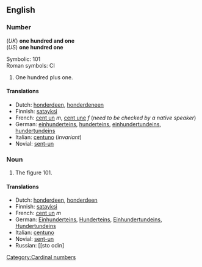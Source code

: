 ==English==

===Number===
(''UK'') '''one hundred and one'''<br>
(''US'') '''one hundred one'''

Symbolic: 101<br>
Roman symbols: CI

#One hundred plus one.

====Translations====

*Dutch: [[honderdeen]], [[honderdeneen]]
*Finnish: [[satayksi]]
*French: [[cent un]] ''m'', [[cent une]] ''f'' (''need to be checked by a native speaker'')
*German: [[einhunderteins]], [[hunderteins]], [[einhundertundeins]], [[hundertundeins]]
*Italian: [[centuno]] (''invariant'')
*Novial: [[sent-un]]

===Noun===
#The figure 101.

====Translations====

*Dutch: [[honderdeen]], [[honderdeen]]
*Finnish: [[satayksi]]
*French: [[cent un]] ''m''
*German: [[Einhunderteins]], [[Hunderteins]], [[Einhundertundeins]], [[Hundertundeins]]
*Italian: [[centuno]]
*Novial: [[sent-un]]
*Russian: [[sto odin]

[[Category:Cardinal numbers]]